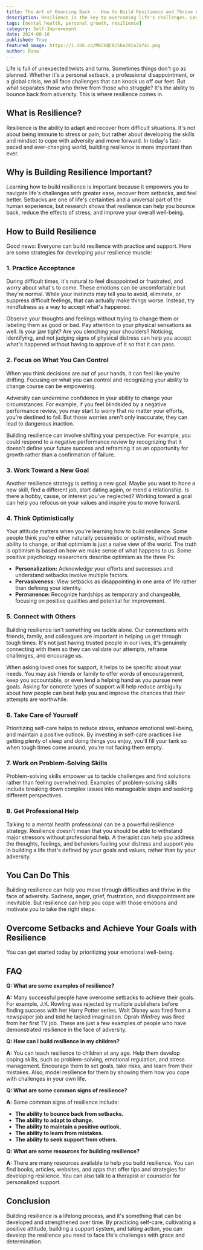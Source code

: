 ```yaml
---
title: The Art of Bouncing Back -  How to Build Resilience and Thrive After Setbacks
description: Resilience is the key to overcoming life's challenges. Learn how to build resilience and bounce back from setbacks with these practical tips and strategies. Discover the importance of acceptance, goal setting, optimism, and connecting with others.
tags: [mental health, personal growth, resilience]
category: Self-Improvement
date: 2024-08-16
published: True
featured_image: https://i.ibb.co/Mk5VQC0/5ba291a7a74c.png
author: Rina
---
```



Life is full of unexpected twists and turns. Sometimes things don't go as planned. Whether it's a personal setback, a professional disappointment, or a global crisis, we all face challenges that can knock us off our feet. But what separates those who thrive from those who struggle? It's the ability to bounce back from adversity. This is where resilience comes in.

## What is Resilience?

Resilience is the ability to adapt and recover from difficult situations. It's not about being immune to stress or pain, but rather about developing the skills and mindset to cope with adversity and move forward. In today's fast-paced and ever-changing world, building resilience is more important than ever.

## Why is Building Resilience Important?

Learning how to build resilience is important because it empowers you to navigate life's challenges with greater ease, recover from setbacks, and feel better. Setbacks are one of life's certainties and a universal part of the human experience, but research shows that resilience can help you bounce back, reduce the effects of stress, and improve your overall well-being.

## How to Build Resilience

Good news: Everyone can build resilience with practice and support. Here are some strategies for developing your resilience muscle:

### 1. Practice Acceptance

During difficult times, it's natural to feel disappointed or frustrated, and worry about what's to come. These emotions can be uncomfortable but they're normal. While your instincts may tell you to avoid, eliminate, or suppress difficult feelings, that can actually make things worse. Instead, try mindfulness as a way to accept what's happened.

Observe your thoughts and feelings without trying to change them or labeling them as good or bad. Pay attention to your physical sensations as well. Is your jaw tight? Are you clenching your shoulders? Noticing, identifying, and not judging signs of physical distress can help you accept what's happened without having to approve of it so that it can pass.

### 2. Focus on What You Can Control

When you think decisions are out of your hands, it can feel like you're drifting. Focusing on what you can control and recognizing your ability to change course can be empowering.

Adversity can undermine confidence in your ability to change your circumstances. For example, if you feel blindsided by a negative performance review, you may start to worry that no matter your efforts, you're destined to fail. But those worries aren't only inaccurate, they can lead to dangerous inaction.

Building resilience can involve shifting your perspective. For example, you could respond to a negative performance review by recognizing that it doesn't define your future success and reframing it as an opportunity for growth rather than a confirmation of failure.

### 3. Work Toward a New Goal

Another resilience strategy is setting a new goal. Maybe you want to hone a new skill, find a different job, start dating again, or mend a relationship. Is there a hobby, cause, or interest you've neglected? Working toward a goal can help you refocus on your values and inspire you to move forward.

### 4. Think Optimistically

Your attitude matters when you're learning how to build resilience. Some people think you're either naturally pessimistic or optimistic, without much ability to change, or that optimism is just a naive view of the world. The truth is optimism is based on how we make sense of what happens to us. Some positive psychology researchers describe optimism as the three Ps:

* **Personalization:** Acknowledge your efforts and successes and understand setbacks involve multiple factors.
* **Pervasiveness:** View setbacks as disappointing in one area of life rather than defining your identity.
* **Permanence:** Recognize hardships as temporary and changeable, focusing on positive qualities and potential for improvement.

### 5. Connect with Others

Building resilience isn't something we tackle alone. Our connections with friends, family, and colleagues are important in helping us get through tough times. It's not just having trusted people in our lives, it's genuinely connecting with them so they can validate our attempts, reframe challenges, and encourage us.

When asking loved ones for support, it helps to be specific about your needs. You may ask friends or family to offer words of encouragement, keep you accountable, or even lend a helping hand as you pursue new goals. Asking for concrete types of support will help reduce ambiguity about how people can best help you and improve the chances that their attempts are worthwhile.

### 6. Take Care of Yourself

Prioritizing self-care helps to reduce stress, enhance emotional well-being, and maintain a positive outlook. By investing in self-care practices like getting plenty of sleep and doing things you enjoy, you'll fill your tank so when tough times come around, you're not facing them empty.

### 7. Work on Problem-Solving Skills

Problem-solving skills empower us to tackle challenges and find solutions rather than feeling overwhelmed. Examples of problem-solving skills include breaking down complex issues into manageable steps and seeking different perspectives.

### 8. Get Professional Help

Talking to a mental health professional can be a powerful resilience strategy. Resilience doesn't mean that you should be able to withstand major stressors without professional help. A therapist can help you address the thoughts, feelings, and behaviors fueling your distress and support you in building a life that's defined by your goals and values, rather than by your adversity.

## You Can Do This

Building resilience can help you move through difficulties and thrive in the face of adversity. Sadness, anger, grief, frustration, and disappointment are inevitable. But resilience can help you cope with those emotions and motivate you to take the right steps.

## Overcome Setbacks and Achieve Your Goals with Resilience

You can get started today by prioritizing your emotional well-being.

## FAQ

**Q: What are some examples of resilience?**

**A:** Many successful people have overcome setbacks to achieve their goals. For example, J.K. Rowling was rejected by multiple publishers before finding success with her Harry Potter series. Walt Disney was fired from a newspaper job and told he lacked imagination. Oprah Winfrey was fired from her first TV job. These are just a few examples of people who have demonstrated resilience in the face of adversity.

**Q: How can I build resilience in my children?**

**A:** You can teach resilience to children at any age. Help them develop coping skills, such as problem-solving, emotional regulation, and stress management. Encourage them to set goals, take risks, and learn from their mistakes. Also, model resilience for them by showing them how you cope with challenges in your own life.

**Q: What are some common signs of resilience?**

**A:** Some common signs of resilience include:

* **The ability to bounce back from setbacks.**
* **The ability to adapt to change.**
* **The ability to maintain a positive outlook.**
* **The ability to learn from mistakes.**
* **The ability to seek support from others.**

**Q: What are some resources for building resilience?**

**A:** There are many resources available to help you build resilience. You can find books, articles, websites, and apps that offer tips and strategies for developing resilience. You can also talk to a therapist or counselor for personalized support.

## Conclusion

Building resilience is a lifelong process, and it's something that can be developed and strengthened over time. By practicing self-care, cultivating a positive attitude, building a support system, and taking action, you can develop the resilience you need to face life's challenges with grace and determination.
